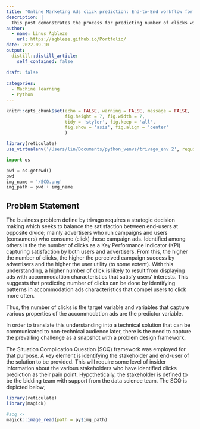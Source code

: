 ```yaml
---
title: "Online Marketing Ads click prediction: End-to-End workflow for machine learning solution"
description: |
  This post demonstrates the process for predicting number of clicks with focus on procedures and logic behind the modelling decision making process. While the ideal aim is to produce a model that accurately predicts number of clicks, a great model with the least error is compromise between cost of computational power and time on one hand, and the expected marginal benefit to the business. Thus, the approach is to develop an accurate model that is computationally least expensive. By this, a benchmark model was defined as a minimal standard against which the model developed is deem acceptable or not. An exploratory analysis was undertaken to decide which algorithmn to employ. The findings of the exploratory analysis which included predictor variables not having a linear relationship with the target variable, potential loss of about 28% of data attributable to missing data, absence of multicollinearity and presence of outliers among others, informed the decision to use a non-parametric model hence decision tree based model. In other to choose a model that handles missing data relatively well, HistGradientBoostingRegressor was used. Various approaches to improving model performance were also demonstrated within the limited time and computational power available. Hyperparameter tuning was undertaken with grid search cross validation using few combinations of parameters. With the improved model from hyperparameter tuning, bagging was employed to further reduce error and overfitting. An alternative ensembel model of decision tree was also implemented with Extreme Gradient boosting Random Forest (XGBRFRegressor). It is duly recognized that not all techniques, some of which are capable of further reducing error, where employed due to the constrain of computation time. Nonetheless, an unexhaustive highlight of how to improve the model has been provided.
author:
  - name: Linus Agbleze
    url: https://agbleze.github.io/Portfolio/
date: 2022-09-10
output:
  distill::distill_article:
    self_contained: false
    
draft: false
  
categories:
  - Machine learning
  - Python
---
```




```r
knitr::opts_chunk$set(echo = FALSE, warning = FALSE, message = FALSE,
                      fig.height = 7, fig.width = 7,
                      tidy = 'styler', fig.keep = 'all', 
                      fig.show = 'asis', fig.align = 'center'
                      )
```


```r
library(reticulate)
use_virtualenv('/Users/lin/Documents/python_venvs/trivago_env 2', required=TRUE)


```


```python
import os

pwd = os.getcwd()
pwd
img_name = '/SCQ.png'
img_path = pwd + img_name

```



## Problem Statement


The business problem define by trivago requires a strategic decision making which seeks to balance the satisfaction between 
end-users at opposite divide; mainly advertisers who run campaigns and users (consumers) who consume (click) those campaign ads.
Identified among others is the the number of clicks as a Key Performance Indicator (KPI) capturing satisfaction by both users
and advertisers. From this, the higher the number of clicks, the higher the perceived campaign success by advertisers and 
the higher the user utility (to some extent). With this understanding, a higher number of click is likely to result from 
displaying ads with accommodattion characteristics that satisfy users' interests. This suggests that predicting number of 
clicks can be done by identifying patterns in accommodation ads characteristics that compel users to click more often.

Thus, the number of clicks is the target variable and variables that capture various properties of the accommodation ads are the predictor variable.

In order to translate this understanding into a technical solution that can be communicated to non-technical audience later, there is the need to capture the prevailing challenge as a snapshot with a problem design framework. 


The Situation Complication Question (SCQ) framework was employed for that purpose. A key element is identifying the stakeholder and end-user
of the solution to be provided. This will require some level of insider information about the various stakeholders who 
have identified clicks prediction as their pain point. Hypothetically, the stakeholder is defined to be the bidding team with support 
from the data science team. The SCQ is depicted below;


```r
library(reticulate)
library(magick)

#scq <- 
magick::image_read(path = py$img_path)

```


